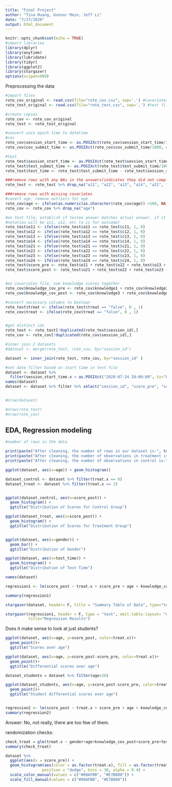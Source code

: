```yaml
---
title: "Final Project"
author: "Tina Huang, Gunnar Mein, Jeff Li"
date: "7/27/2020"
output: html_document
---
```


```r
knitr::opts_chunk$set(echo = TRUE)
#import libraries
library(dplyr)
library(anytime)
library(lubridate)
library(tidyr)
library(ggplot2)
library(stargazer)
options(scipen=999)

```

Preprocessing the data

```r
#import files
rote_cov_original <- read.csv(file="rote_cov.csv", sep=',') #covariates
rote_test_original <- read.csv(file="rote_test.csv", sep=',') #test file

#create copies
rote_cov <- rote_cov_original
rote_test <- rote_test_original

#convert unix epoch time to datetime
#cov
rote_cov$session_start_time <- as.POSIXct(rote_cov$session_start_time/1000, origin="1970-01-01")
rote_cov$cov_submit_time <- as.POSIXct(rote_cov$cov_submit_time/1000, origin="1970-01-01")

#test
rote_test$session_start_time <- as.POSIXct(rote_test$session_start_time/1000, origin="1970-01-01")
rote_test$test_submit_time <- as.POSIXct(rote_test$test_submit_time/1000, origin="1970-01-01")
rote_test$test_time <- rote_test$test_submit_time - rote_test$session_start_time

###remove rows with any NAs in the answers(indicates they did not complete the test)
rote_test <- rote_test %>% drop_na("a11", "a12", "a13", "a14", "a21", "a22", "a23","a24")

###remove rows with missing covariates
#covert age, remove outliers for age
rote_cov$age <- ifelse(as.numeric(as.character(rote_cov$age)) >100, NA, as.numeric(as.character(rote_cov$age)))
rote_cov <- rote_cov %>% drop_na("age")

#on test file, establish if testee answer matches actual answer. if it matches, set var to 1, else 0. 
#notation will be o11, o12, etc (o is for outcome)
rote_test$o11 <- ifelse(rote_test$a11 == rote_test$c11, 1, 0)
rote_test$o12 <- ifelse(rote_test$a12 == rote_test$c12, 1, 0)
rote_test$o13 <- ifelse(rote_test$a13 == rote_test$c13, 1, 0)
rote_test$o14 <- ifelse(rote_test$a14 == rote_test$c14, 1, 0)
rote_test$o21 <- ifelse(rote_test$a21 == rote_test$c21, 1, 0)
rote_test$o22 <- ifelse(rote_test$a22 == rote_test$c22, 1, 0)
rote_test$o23 <- ifelse(rote_test$a23 == rote_test$c23, 1, 0)
rote_test$o24 <- ifelse(rote_test$a24 == rote_test$c24, 1, 0)
rote_test$score_pre <- rote_test$o11 + rote_test$o12 + rote_test$o13 + rote_test$o14 
rote_test$score_post <- rote_test$o21 + rote_test$o22 + rote_test$o23 + rote_test$o24


#on covariates file, sum knowledge scores together
rote_cov$knowledge_cov_pre <- rote_cov$knowledge1 + rote_cov$knowledge2 
rote_cov$knowledge_cov_post <- rote_cov$knowledge3 + rote_cov$knowledge4

#convert necessary columns to boolean
rote_test$treat <- ifelse(rote_test$treat == "false", 0 , 1)
rote_cov$treat <- ifelse(rote_cov$treat == "false", 0 , 1)


#get distinct ids
rote_test <- rote_test[!duplicated(rote_test$session_id),]
rote_cov <- rote_cov[!duplicated(rote_cov$session_id),]

#inner join 2 datasets
#dataset <- merge(rote_test, rote_cov, by="session_id")

dataset <- inner_join(rote_test, rote_cov, by="session_id" )

#set date filter based on start time in test file
dataset <- dataset %>% 
  filter(session_start_time.x > as.POSIXct("2020-07-24 20:00:00", tz="UTC")) 
names(dataset)
dataset <- dataset %>% filter %>% select("session_id", "score_pre", "score_post", "cluster.x", "gender", "age", "knowledge_cov_pre", "knowledge_cov_post", "test_time", "treat.x")


#nrow(dataset)

#nrow(rote_test)
#nrow(rote_cov)
```


## EDA, Regression modeling


```r

#number of rows in the data

print(paste("After cleaning, the number of rows in our dataset is:", toString(nrow(dataset))))
print(paste("After cleaning, the number of observations in treatment is:", toString(sum(dataset$treat.x))))
print(paste("After cleaning, the number of observations in control is:", toString(nrow(dataset) - sum(dataset$treat.x))))

ggplot(dataset, aes(x=age)) + geom_histogram()

dataset_control <- dataset %>% filter(treat.x == 0)
dataset_treat <- dataset %>% filter(treat.x == 1)


ggplot(dataset_control, aes(x=score_post)) + 
  geom_histogram() +
  ggtitle("Distribution of Scores for Control Group")

ggplot(dataset_treat, aes(x=score_post)) + 
  geom_histogram() +
  ggtitle("Distribution of Scores for Treatment Group")


ggplot(dataset, aes(x=gender)) + 
  geom_bar() +
  ggtitle("Distribution of Gender")

ggplot(dataset, aes(x=test_time)) + 
  geom_histogram() +
  ggtitle("Distribution of Test Time")

names(dataset)

regression1 <- lm(score_post ~ treat.x + score_pre + age + knowledge_cov_post + test_time,data=dataset)

summary(regression1)

stargazer(dataset, header= F, title = "Summary Table of Data", type="text") #flip type between text and latex

stargazer(regression1, header = F, type = "text", omit.table.layout= "n", 
          title="Regression Results")

```


Does it make sense to look at just students?

```r
ggplot(dataset, aes(x=age, y=score_post, color=treat.x))+
  geom_point()+
  ggtitle("Scores over age")

ggplot(dataset, aes(x=age, y=score_post-score_pre, color=treat.x))+
  geom_point()+
  ggtitle("Differential scores over age")

dataset_students = dataset %>% filter(age<20)

ggplot(dataset_students, aes(x=age, y=score_post-score_pre, color=treat.x))+
  geom_point()+
  ggtitle("Student differential scores over age")


regression2 <- lm(score_post ~ treat.x + score_pre + age + knowledge_cov_post + test_time,data=dataset_students)
summary(regression2)

```

Answer: No, not really, there are too few of them.

randomization checks:

```r
check_treat = glm(treat.x ~ gender+age+knowledge_cov_post+score_pre+test_time, family=binomial(link="logit"), data=dataset)
summary(check_treat)
```
```r
dataset %>%
  ggplot(aes(x = score_pre)) +
  geom_histogram(aes(color = as.factor(treat.x), fill = as.factor(treat.x)), 
                position = "dodge", bins = 30, alpha = 0.4) +
  scale_color_manual(values = c("#00AFBB", "#E7B800")) +
  scale_fill_manual(values = c("#00AFBB", "#E7B800"))
```

